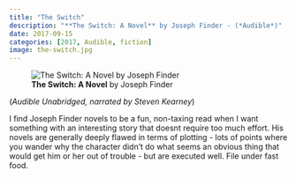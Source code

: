 ```yaml
---
title: "The Switch"
description: "**The Switch: A Novel** by Joseph Finder - (*Audible*)"
date: 2017-09-15
categories: [2017, Audible, fiction]
image: the-switch.jpg
---
```

![**The Switch: A Novel** by Joseph Finder](the-switch.jpg){fig-align="left"}

(*Audible Unabridged, narrated by Steven Kearney*)

I find Joseph Finder novels to be a fun, non-taxing read when I want something with an interesting story that doesnt require too much effort. His novels are generally deeply flawed in terms of plotting - lots of points where you wander why the character didn't do what seems an obvious thing that would get him or her out of trouble - but are executed well. File under fast food.